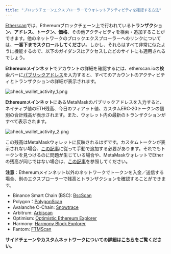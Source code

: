 ```yaml
---
title: "ブロックチェーンエクスプローラーでウォレットアクティビティを確認する方法"
---
```


[Etherscan](https://etherscan.io/)では、Ethereumブロックチェーン上で行われている**トランザクション、アドレス、トークン、価格**、その他アクティビティを検索・追加することができます。他のネットワークのブロックエクスプローラーへのリンクについては、**一番下までスクロールしてください**。しかし、それらはすべて非常に似たように機能するので、以下のガイダンスはアクセスしたどのサイトにも適用されるでしょう。

**Ethereumメインネット**でアカウントの詳細を確認するには、etherscan.ioの検索バーに[パブリックアドレス](/managing-my-wallet/accounts-and-addresses/how-to-view-your-account-details-and-public-address)を入力すると、すべてのアカウントのアクティビティとトランザクションの詳細が表示されます。

<div class="center-container">
  <div class="img-large">
    <img
      src={
        require("../../../../../img/managing-my-wallet/how-to-check-my-wallet-activity-on-the-blockchain-explorer/check_wallet_activity_1.png")
          .default
      }
      alt="check_wallet_activity_1.png"
    />
  </div>
</div>

**Ethereumメインネット**にあるMetaMaskのパブリックアドレスを入力すると、ネイティブ値のETH残高、今日のフィアット値、カスタムERC-20トークンの個別の合計残高が表示されます。また、ウォレット内の最新のトランザクションがすべて表示されます。

<div class="center-container">
  <div class="img-large">
    <img
      src={
        require("../../../../../img/managing-my-wallet/how-to-check-my-wallet-activity-on-the-blockchain-explorer/check_wallet_activity_2.png")
          .default
      }
      alt="check_wallet_activity_2.png"
    />
  </div>
</div>

この残高はMetaMaskウォレットに反映されるはずです。カスタムトークンが表示されない場合、[この記事](/managing-my-tokens/custom-tokens/how-to-display-tokens-in-metamask)に従って手動で追加する必要があります。それでもトークンを見つけるのに問題が生じている場合や、MetaMaskウォレットでEtherの残高が同じではない場合は、[この記事](/troubleshooting/what-to-do-when-your-balance-of-tokens-is-incorrect)を参照してください。

**注意**：Ethereumメインネット以外のネットワークでトークンを入金／送信する場合、別のエクスプローラーで残高とトランザクションを確認することができます。

- Binance Smart Chain (BSC): [BscScan](https://bscscan.com/)
- Polygon：[PolygonScan](https://polygonscan.com/)
- Avalanche C-Chain: [Snowtrace](https://snowtrace.io/)
- Arbitrum: [Arbiscan](https://arbiscan.io/)
- Optimism: [Optimistic Ethereum Explorer](https://optimistic.etherscan.io/)
- Harmony: [Harmony Block Explorer](https://explorer.harmony.one/)
- Fantom: [FTMScan](https://ftmscan.com/)

**サイドチェーンやカスタムネットワークについての詳細は[こちら](/networks-and-sidechains/managing-networks/user-guide-custom-networks-and-sidechains)をご覧ください。**
